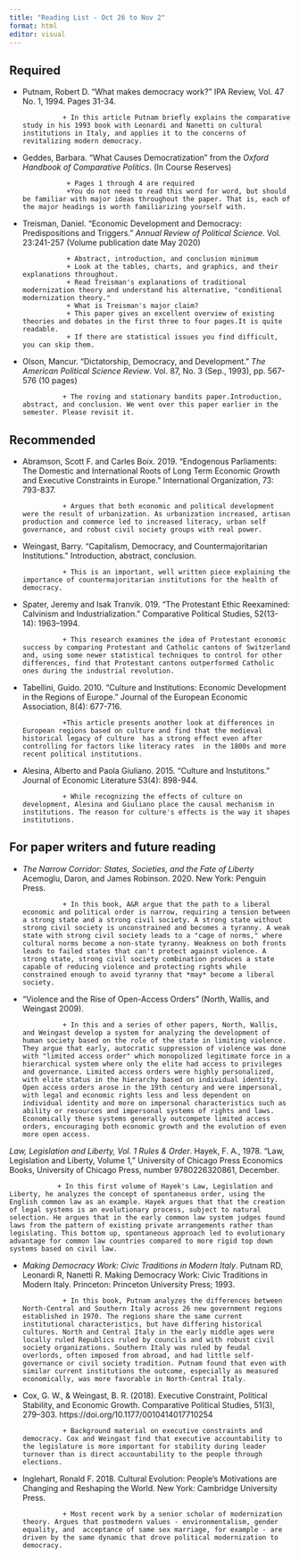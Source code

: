 ```yaml
---
title: "Reading List - Oct 26 to Nov 2"
format: html
editor: visual
---
```


## Required

-   Putnam, Robert D. "What makes democracy work?" IPA Review, Vol. 47 No. 1, 1994. Pages 31-34.

                  + In this article Putnam briefly explains the comparative study in his 1993 book with Leonardi and Nanetti on cultural institutions in Italy, and applies it to the concerns of revitalizing modern democracy. 

-   Geddes, Barbara. "What Causes Democratization" from the *Oxford Handbook of Comparative Politics*. (In Course Reserves)

                   + Pages 1 through 4 are required
                   +You do not need to read this word for word, but should be familiar with major ideas throughout the paper. That is, each of the major headings is worth familiarizing yourself with.

-   Treisman, Daniel. "Economic Development and Democracy: Predispositions and Triggers." *Annual Review of Political Science*. Vol. 23:241-257 (Volume publication date May 2020)

                   + Abstract, introduction, and conclusion minimum 
                   + Look at the tables, charts, and graphics, and their explanations throughout.
                   + Read Treisman's explanations of traditional modernization theory and understand his alternative, "conditional modernization theory." 
                   + What is Treisman's major claim?
                   + This paper gives an excellent overview of existing theories and debates in the first three to four pages.It is quite readable. 
                   + If there are statistical issues you find difficult, you can skip them. 

-   Olson, Mancur. "Dictatorship, Democracy, and Development." *The American Political Science Review*. Vol. 87, No. 3 (Sep., 1993), pp. 567-576 (10 pages)

                  + The roving and stationary bandits paper.Introduction, abstract, and conclusion. We went over this paper earlier in the semester. Please revisit it.

## Recommended

-   Abramson, Scott F. and Carles Boix. 2019. "Endogenous Parliaments: The Domestic and International Roots of Long Term Economic Growth and Executive Constraints in Europe." International Organization, 73: 793-837.

                  + Argues that both economic and political development were the result of urbanization. As urbanization increased, artisan production and commerce led to increased literacy, urban self governance, and robust civil society groups with real power. 

-   Weingast, Barry. "Capitalism, Democracy, and Countermajoritarian Institutions." Introduction, abstract, conclusion.

                  + This is an important, well written piece explaining the importance of countermajoritarian institutions for the health of democracy. 

-   Spater, Jeremy and Isak Tranvik. 019. "The Protestant Ethic Reexamined: Calvinism and Industrialization." Comparative Political Studies, 52(13-14): 1963--1994.

                  + This research examines the idea of Protestant economic success by comparing Protestant and Catholic cantons of Switzerland and, using some newer statistical techniques to control for other differences, find that Protestant cantons outperformed Catholic ones during the industrial revolution.

-   Tabellini, Guido. 2010. "Culture and Institutions: Economic Development in the Regions of Europe." Journal of the European Economic Association, 8(4): 677-716.

                  +This article presents another look at differences in European regions based on culture and find that the medieval historical legacy of culture  has a strong effect even after controlling for factors like literacy rates  in the 1800s and more recent political institutions. 

-   Alesina, Alberto and Paola Giuliano. 2015. "Culture and Instutitons." Journal of Economic Literature 53(4): 898-944.

                  + While recognizing the effects of culture on development, Alesina and Giuliano place the causal mechanism in institutions. The reason for culture's effects is the way it shapes institutions. 

## For paper writers and future reading

-   *The Narrow Corridor: States, Societies, and the Fate of Liberty* Acemoglu, Daron, and James Robinson. 2020. New York: Penguin Press.

                  + In this book, A&R argue that the path to a liberal economic and political order is narrow, requiring a tension between a strong state and a strong civil society. A strong state without strong civil society is unconstrained and becomes a tyranny. A weak state with strong civil society leads to a "cage of norms," where cultural norms become a non-state tyranny. Weakness on both fronts leads to failed states that can't protect against violence. A strong state, strong civil society combination produces a state capable of reducing violence and protecting rights while constrained enough to avoid tyranny that *may* become a liberal society.

-   "Violence and the Rise of Open-Access Orders" (North, Wallis, and Weingast 2009).

                  + In this and a series of other papers, North, Wallis, and Weingast develop a system for analyzing the development of human society based on the role of the state in limiting violence. They argue that early, autocratic suppression of violence was done with "limited access order" which monopolized legitimate force in a hierarchical system where only the elite had access to privileges and governance. Limited access orders were highly personalized, with elite status in the hierarchy based on individual identity. Open access orders arose in the 19th century and were impersonal, with legal and economic rights less and less dependent on individual identity and more on impersonal characteristics such as ability or resources and impersonal systems of rights and laws. Economically these systems generally outcompete limited access orders, encouraging both economic growth and the evolution of even more open access.  

*Law, Legislation and Liberty, Vol. 1 Rules & Order*. Hayek, F. A., 1978. "Law, Legislation and Liberty, Volume 1," University of Chicago Press Economics Books, University of Chicago Press, number 9780226320861, December.

                + In this first volume of Hayek's Law, Legislation and Liberty, he analyzes the concept of spontaneous order, using the English common law as an example. Hayek argues that that the creation of legal systems is an evolutionary process, subject to natural selection. He argues that in the early common law system judges found laws from the pattern of existing private arrangements rather than legislating. This bottom up, spontaneous approach led to evolutionary advantage for common law countries compared to more rigid top down systems based on civil law. 

-   *Making Democracy Work: Civic Traditions in Modern Italy*. Putnam RD, Leonardi R, Nanetti R. Making Democracy Work: Civic Traditions in Modern Italy. Princeton: Princeton University Press; 1993.

                  + In this book, Putnam analyzes the differences between North-Central and Southern Italy across 26 new government regions established in 1970. The regions share the same current institutional characteristics, but have differing historical cultures. North and Central Italy in the early middle ages were locally ruled Republics ruled by councils and with robust civil society organizations. Southern Italy was ruled by feudal overlords, often imposed from abroad, and had little self-governance or civil society tradition. Putnam found that even with similar current institutions the outcome, especially as measured economically, was more favorable in North-Central Italy.

-   Cox, G. W., & Weingast, B. R. (2018). Executive Constraint, Political Stability, and Economic Growth. Comparative Political Studies, 51(3), 279--303. https://doi.org/10.1177/0010414017710254

                  + Background material on executive constraints and democracy. Cox and Weingast find that executive accountability to the legislature is more important for stability during leader turnover than is direct accountability to the people through elections.

-   Inglehart, Ronald F. 2018. Cultural Evolution: People's Motivations are Changing and Reshaping the World. New York: Cambridge University Press.

                  + Most recent work by a senior scholar of modernization theory. Argues that postmodern values - environmentalism, gender equality, and  acceptance of same sex marriage, for example - are driven by the same dynamic that drove political modernization to democracy. 
